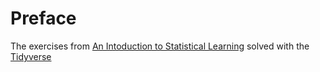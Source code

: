 # Preface {-}

The exercises from [An Intoduction to Statistical Learning](https://www-bcf.usc.edu/~gareth/ISL/) solved with the [Tidyverse](https://www.tidyverse.org/) 